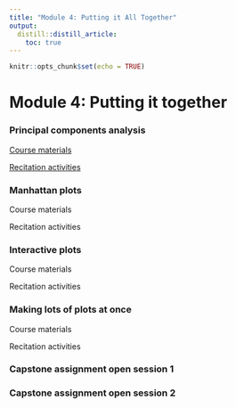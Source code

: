 ```yaml
---
title: "Module 4: Putting it All Together"
output:
  distill::distill_article:
    toc: true
---
```


```r
knitr::opts_chunk$set(echo = TRUE)
```

# Module 4: Putting it together

### Principal components analysis

[Course materials](4_09_PCA/09_PCA.html)

[Recitation activities](4_09_PCA/09_PCA_recitation.html)

### Manhattan plots

Course materials

Recitation activities

### Interactive plots

Course materials

Recitation activities

### Making lots of plots at once

Course materials

Recitation activities

### Capstone assignment open session 1

### Capstone assignment open session 2

